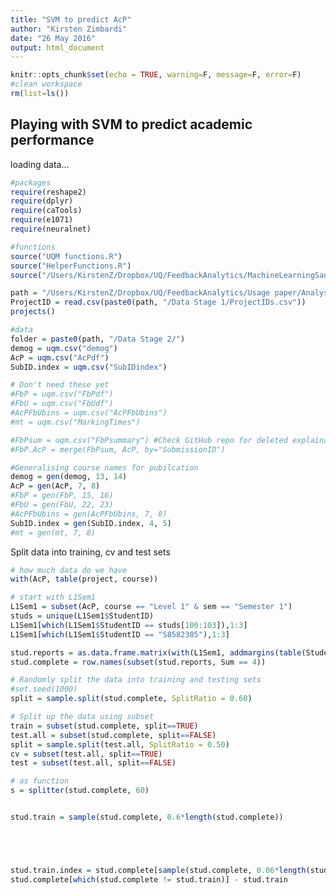 ```yaml
---
title: "SVM to predict AcP"
author: "Kirsten Zimbardi"
date: "26 May 2016"
output: html_document
---
```


```r
knitr::opts_chunk$set(echo = TRUE, warning=F, message=F, error=F)
#clean workspace
rm(list=ls())
```

## Playing with SVM to predict academic performance

loading data...  
```r
#packages
require(reshape2)
require(dplyr)
require(caTools)
require(e1071)
require(neuralnet)

#functions
source("UQM functions.R")
source("HelperFunctions.R")
source("/Users/KirstenZ/Dropbox/UQ/FeedbackAnalytics/MachineLearningSandbox/HelperFunctionsMachineLearning.R")

path = "/Users/KirstenZ/Dropbox/UQ/FeedbackAnalytics/Usage paper/Analysis"
ProjectID = read.csv(paste0(path, "/Data Stage 1/ProjectIDs.csv"))
projects()

#data
folder = paste0(path, "/Data Stage 2/")
demog = uqm.csv("demog")
AcP = uqm.csv("AcPdf")
SubID.index = uqm.csv("SubIDindex")

# Don't need these yet
#FbP = uqm.csv("FbPdf")
#FbU = uqm.csv("FbUdf")
#AcPFbUbins = uqm.csv("AcPFbUbins")
#mt = uqm.csv("MarkingTimes")

#FbPsum = uqm.csv("FbPsummary") #Check GitHub repo for deleted explaination
#FbP.AcP = merge(FbPsum, AcP, by="SubmissionID")

#Generalising course names for pubilcation
demog = gen(demog, 13, 14)
AcP = gen(AcP, 7, 8)
#FbP = gen(FbP, 15, 16)
#FbU = gen(FbU, 22, 23)
#AcPFbUbins = gen(AcPFbUbins, 7, 8)
SubID.index = gen(SubID.index, 4, 5)
#mt = gen(mt, 7, 8)

```


Split data into training, cv and test sets  
```r
# how much data do we have
with(AcP, table(project, course))

# start with L1Sem1
L1Sem1 = subset(AcP, course == "Level 1" & sem == "Semester 1")
studs = unique(L1Sem1$StudentID)
L1Sem1[which(L1Sem1$StudentID == studs[100:103]),1:3]
L1Sem1[which(L1Sem1$StudentID == "S8582385"),1:3]

stud.reports = as.data.frame.matrix(with(L1Sem1, addmargins(table(StudentID, report),2)))
stud.complete = row.names(subset(stud.reports, Sum == 4))

# Randomly split the data into training and testing sets
#set.seed(1000)
split = sample.split(stud.complete, SplitRatio = 0.60)

# Split up the data using subset
train = subset(stud.complete, split==TRUE)
test.all = subset(stud.complete, split==FALSE)
split = sample.split(test.all, SplitRatio = 0.50)
cv = subset(test.all, split==TRUE)
test = subset(test.all, split==FALSE)

# as function
s = splitter(stud.complete, 60)


stud.train = sample(stud.complete, 0.6*length(stud.complete))





stud.train.index = stud.complete[sample(stud.complete, 0.06*length(stud.complete)),]
stud.complete[which(stud.complete != stud.train)] - stud.train
```


